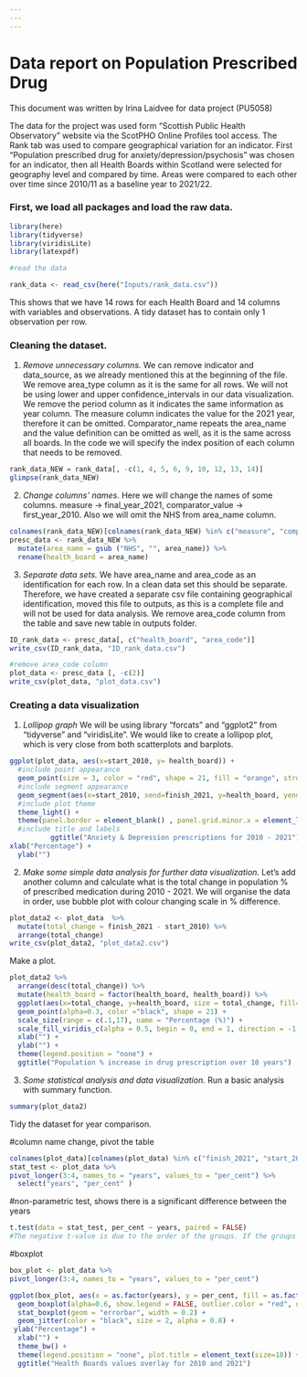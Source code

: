 ```yaml
---
---
---
```


# Data report on Population Prescribed Drug

This document was written by Irina Laidvee for data project (PU5058)

The data for the project was used form "Scottish Public Health Observatory" website via the ScotPHO Online Profiles tool access. The Rank tab was used to compare geographical variation for an indicator. First "Population prescribed drug for anxiety/depression/psychosis" was chosen for an indicator, then all Health Boards within Scotland were selected for geography level and compared by time. Areas were compared to each other over time since 2010/11 as a baseline year to 2021/22.

### First, we load all packages and load the raw data.

```r
library(here)
library(tidyverse)
library(viridisLite)
library(latexpdf)

#read the data

rank_data <- read_csv(here("Inputs/rank_data.csv"))
```

This shows that we have 14 rows for each Health Board and 14 columns with variables and observations. A tidy dataset has to contain only 1 observation per row.

### Cleaning the dataset.

1.  *Remove unnecessary columns.* We can remove indicator and data_source, as we already mentioned this at the beginning of the file. We remove area_type column as it is the same for all rows. We will not be using lower and upper confidence_intervals in our data visualization. We remove the period column as it indicates the same information as year column. The measure column indicates the value for the 2021 year, therefore it can be omitted. Comparator_name repeats the area_name and the value definition can be omitted as well, as it is the same across all boards. In the code we will specify the index position of each column that needs to be removed.

```r
rank_data_NEW = rank_data[, -c(1, 4, 5, 6, 9, 10, 12, 13, 14)]
glimpse(rank_data_NEW)
```

2.  *Change columns' names.* Here we will change the names of some columns. measure -\> final_year_2021, comparator_value -\> first_year_2010. Also we will omit the NHS from area_name column.

```r
colnames(rank_data_NEW)[colnames(rank_data_NEW) %in% c("measure", "comparator_value")] <- c("finish_2021", "start_2010")
presc_data <- rank_data_NEW %>% 
  mutate(area_name = gsub ("NHS", "", area_name)) %>% 
  rename(health_board = area_name)

```

3.  *Separate data sets.* We have area_name and area_code as an identification for each row. In a clean data set this should be separate. Therefore, we have created a separate csv file containing geographical identification, moved this file to outputs, as this is a complete file and will not be used for data analysis. We remove area_code column from the table and save new table in outputs folder.

```r
ID_rank_data <- presc_data[, c("health_board", "area_code")]
write_csv(ID_rank_data, "ID_rank_data.csv")

#remove area_code column
plot_data <- presc_data [, -c(2)]
write_csv(plot_data, "plot_data.csv")
```

### Creating a data visualization

1.  *Lollipop graph* We will be using library "forcats" and "ggplot2" from "tidyverse" and "viridisLite". We would like to create a lollipop plot, which is very close from both scatterplots and barplots.

```r
ggplot(plot_data, aes(x=start_2010, y= health_board)) +
  #include point appearance
  geom_point(size = 3, color = "red", shape = 21, fill = "orange", stroke = 1) +
  #include segment appearance
  geom_segment(aes(x=start_2010, xend=finish_2021, y=health_board, yend=health_board) , size = 0.5, color = "black", linetype = "dotdash") +
  #include plot theme
  theme_light() + 
  theme(panel.border = element_blank() , panel.grid.minor.x = element_line() ) +
  #include title and labels
          ggtitle("Anxiety & Depression prescriptions for 2010 - 2021") +
xlab("Percentage") + 
  ylab("")
```

2.  *Make some simple data analysis for further data visualization.* Let's add another column and calculate what is the total change in population % of prescribed medication during 2010 - 2021. We will organise the data in order, use bubble plot with colour changing scale in % difference.

```r
plot_data2 <- plot_data  %>% 
  mutate(total_change = finish_2021 - start_2010) %>% 
  arrange(total_change)
write_csv(plot_data2, "plot_data2.csv")
```

Make a plot.

```r
plot_data2 %>% 
  arrange(desc(total_change)) %>% 
  mutate(health_board = factor(health_board, health_board)) %>% 
  ggplot(aes(x=total_change, y=health_board, size = total_change, fill= total_change)) + 
  geom_point(alpha=0.3, color ="black", shape = 21) + 
  scale_size(range = c(.1,17), name = "Percentage (%)") +
  scale_fill_viridis_c(alpha = 0.5, begin = 0, end = 1, direction = -1, option = "H", values = NULL, space = "Lab", guide = "colourbar", aesthetics = "fill") +
  xlab("") +
  ylab("") +
  theme(legend.position = "none") +
  ggtitle("Population % increase in drug prescription over 10 years")
```

3.  *Some statistical analysis and data visualization.* Run a basic analysis with summary function.

```r
summary(plot_data2)
```

Tidy the dataset for year comparison.

#column name change, pivot the table

```r
colnames(plot_data)[colnames(plot_data) %in% c("finish_2021", "start_2010")] <- c("2021", "2010")
stat_test <- plot_data %>% 
pivot_longer(3:4, names_to = "years", values_to = "per_cent") %>% 
  select("years", "per_cent" )
```

#non-parametric test, shows there is a significant difference between the years

```r
t.test(data = stat_test, per_cent ~ years, paired = FALSE)
#The negative t-value is due to the order of the groups. If the groups are switched, the answer will be the same, but with a positive sign.
```

#boxplot

```r
box_plot <- plot_data %>% 
pivot_longer(3:4, names_to = "years", values_to = "per_cent")

ggplot(box_plot, aes(x = as.factor(years), y = per_cent, fill = as.factor(years))) +
  geom_boxplot(alpha=0.6, show.legend = FALSE, outlier.color = "red", outlier.shape = 19) +
  stat_boxplot(geom = "errorbar", width = 0.2) +
  geom_jitter(color = "black", size = 2, alpha = 0.8) +
 ylab("Percentage") +
  xlab("") +
  theme_bw() +
  theme(legend.position = "none", plot.title = element_text(size=18)) +
  ggtitle("Health Boards values overlay for 2010 and 2021")
 
```
